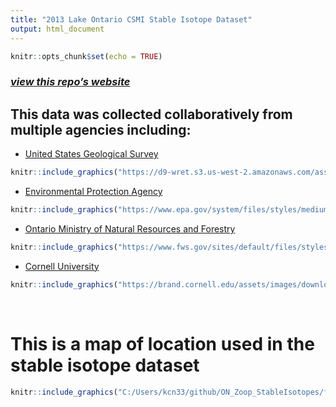 ```yaml
---
title: "2013 Lake Ontario CSMI Stable Isotope Dataset"
output: html_document
---
```


```r
knitr::opts_chunk$set(echo = TRUE)
```
### *[view this repo's website](https://kaydennasworthy.github.io/ON_Zoop_StableIsotopes/)*


## This data was collected collaboratively from multiple agencies including:
* [United States Geological Survey](https://www.usgs.gov/)
```r
knitr::include_graphics("https://d9-wret.s3.us-west-2.amazonaws.com/assets/palladium/production/s3fs-public/thumbnails/image/usgs-placeholder_0.png")
```

* [Environmental Protection Agency](https://www.epa.gov/)
```r
knitr::include_graphics("https://www.epa.gov/system/files/styles/medium/private/images/2021-12/375x250_epa_seal_noring.png?itok=zpXlVA0X")
```

* [Ontario Ministry of Natural Resources and Forestry](https://www.ontario.ca/page/ministry-natural-resources-and-forestry)
```r
knitr::include_graphics("https://www.fws.gov/sites/default/files/styles/large/public/2020-08/mnrflogo.jpg?itok=sh0zbow5")
```

* [Cornell University](https://cals.cornell.edu/biological-field-station-shackelton-point)
```r
knitr::include_graphics("https://brand.cornell.edu/assets/images/downloads/logos/cornell_logo_simple/cornell_logo_simple_black.svg")
```

<br/>

# This is a map of location used in the stable isotope dataset
```r
knitr::include_graphics("C:/Users/kcn33/github/ON_Zoop_StableIsotopes/figures/Map of sample points.png")
```




